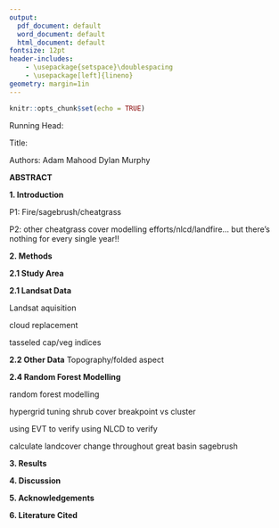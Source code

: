 ```yaml
---
output:
  pdf_document: default
  word_document: default
  html_document: default
fontsize: 12pt
header-includes:
    - \usepackage{setspace}\doublespacing
    - \usepackage[left]{lineno}
geometry: margin=1in
---
```


```r
knitr::opts_chunk$set(echo = TRUE)
```

Running Head:

Title:

Authors: \newline
\newline
Adam Mahood \newline
\newline
Dylan Murphy \newline

\newpage
\linenumbers

**ABSTRACT**

**1. Introduction**

P1: Fire/sagebrush/cheatgrass

P2: other cheatgrass cover modelling efforts/nlcd/landfire... but there's nothing for every single year!!



**2. Methods**

**2.1 Study Area**

**2.1 Landsat Data**

Landsat aquisition

cloud replacement

tasseled cap/veg indices

**2.2 Other Data**
Topography/folded aspect

**2.4 Random Forest Modelling**

random forest modelling

hypergrid tuning
shrub cover breakpoint vs cluster

using EVT to verify
using NLCD to verify

calculate landcover change throughout great basin sagebrush


**3. Results**

**4. Discussion**

**5. Acknowledgements**

**6. Literature Cited**
